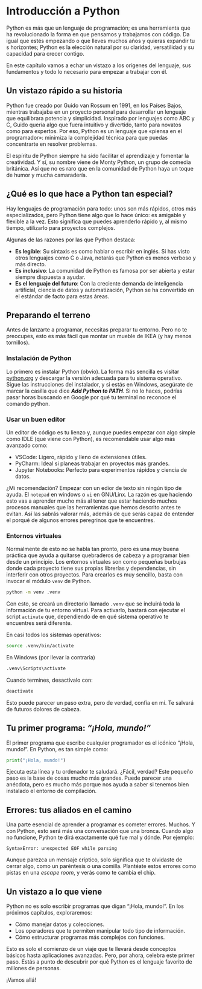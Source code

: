 # Introducción a Python

Python es más que un lenguaje de programación; es una herramienta que ha revolucionado la forma en que pensamos y
trabajamos con código. Da igual que estés empezando o que lleves muchos años y quieras expandir tu s horizontes; Python
es la elección natural por su claridad, versatilidad y su capacidad para crecer contigo.

En este capítulo vamos a echar un vistazo a los orígenes del lenguaje, sus fundamentos y todo lo necesario para empezar
a trabajar con él.

## Un vistazo rápido a su historia

Python fue creado por Guido van Rossum en 1991, en los Países Bajos, mientras trabajaba en un proyecto personal para
desarrollar un lenguaje que equilibrara potencia y simplicidad. Inspirado por lenguajes como ABC y C, Guido quería algo
que fuera intuitivo y divertido, tanto para novatos como para expertos. Por eso, Python es un lenguaje que «piensa en el programador»: minimiza la complejidad técnica para que puedas concentrarte en resolver problemas.

El espíritu de Python siempre ha sido facilitar el aprendizaje y fomentar la creatividad. Y sí, su nombre viene de Monty
Python, un grupo de comedia británica. Así que no es raro que en la comunidad de Python haya un toque de humor y mucha
camaradería.

## ¿Qué es lo que hace a Python tan especial?

Hay lenguajes de programación para todo: unos son más rápidos, otros más especializados, pero Python tiene algo que lo
hace único: es amigable y flexible a la vez. Esto significa que puedes aprenderlo rápido y, al mismo tiempo, utilizarlo
para proyectos complejos.

Algunas de las razones por las que Python destaca:

- **Es legible**: Su sintaxis es como hablar o escribir en inglés. Si has visto otros lenguajes como C o Java, notarás
  que Python es menos verboso y más directo.
- **Es inclusivo**: La comunidad de Python es famosa por ser abierta y estar siempre dispuesta a ayudar.
- **Es el lenguaje del futuro**: Con la creciente demanda de inteligencia artificial, ciencia de datos y automatización,
  Python se ha convertido en el estándar de facto para estas áreas.

## Preparando el terreno

Antes de lanzarte a programar, necesitas preparar tu entorno. Pero no te preocupes, esto es más fácil que montar un
mueble de IKEA (y hay menos tornillos).

### Instalación de Python

Lo primero es instalar Python (obvio). La forma más sencilla es visitar [python.org](https://www.python.org/) y
descargar la versión adecuada para tu sistema operativo. Sigue las instrucciones del instalador, y si estás en Windows,
asegúrate de marcar la casilla que dice **_Add Python to PATH_**. Si no lo haces, podrías pasar horas buscando en Google
por qué tu terminal no reconoce el comando python.

### Usar un buen editor

Un editor de código es tu lienzo y, aunque puedes empezar con algo simple como IDLE (que viene con Python), es
recomendable usar algo más avanzado como:

- VSCode: Ligero, rápido y lleno de extensiones útiles.
- PyCharm: Ideal si planeas trabajar en proyectos más grandes.
- Jupyter Notebooks: Perfecto para experimentos rápidos y ciencia de datos.

¿Mi recomendación? Empezar con un edior de texto sin ningún tipo de ayuda. El `notepad` en windows o `vi` en GNU/Linx.
La razón es que haciendo esto vas a aprender mucho más al tener que estar haciendo muchos procesos manuales que las
herramientas que hemos descrito antes te evitan. Así las sabrás valorar más, además de que serás capaz de entender el
porqué de algunos errores peregrinos que te encuentres.

### Entornos virtuales

Normalmente de esto no se habla tan pronto, pero es una muy buena práctica que ayuda a quitarse quebraderos de cabeza y
a programar bien desde un principio. Los entornos virtuales son como pequeñas burbujas donde cada proyecto tiene sus
propias librerías y dependencias, sin interferir con otros proyectos. Para crearlos es muy sencillo, basta con invocar
el módulo `venv` de Python.

```bash
python -m venv .venv
```
Con esto, se creará un directorio llamado `.venv` que se incluirá toda la información de tu entorno virtual. Para
activarlo, bastará con ejecutar el script `activate` que, dependiendo de en qué sistema operativo te encuentres será
diferente.

En casi todos los sistemas operativos:

```bash
source .venv/bin/activate
```

En Windows (por llevar la contraria)

```bash
.venv\Scripts\activate
```

Cuando termines, desactívalo con:

```bash
deactivate
```

Esto puede parecer un paso extra, pero de verdad, confía en mí. Te salvará de futuros dolores de cabeza.

## Tu primer programa: _"¡Hola, mundo!"_

El primer programa que escribe cualquier programador es el icónico "¡Hola, mundo!". En Python, es tan simple como:

```python
print("¡Hola, mundo!")
```

Ejecuta esta línea y tu ordenador te saludará. ¿Fácil, verdad? Este pequeño paso es la base de cosas mucho más grandes.
Puede parecer una anécdota, pero es mucho más porque nos ayuda a saber si tenemos bien instalado el entorno de
compilación. 

## Errores: tus aliados en el camino

Una parte esencial de aprender a programar es cometer errores. Muchos. Y con Python, esto será más una conversación que
una bronca. Cuando algo no funcione, Python te dirá exactamente qué fue mal y dónde. Por ejemplo:

```
SyntaxError: unexpected EOF while parsing
```

Aunque parezca un mensaje críptico, solo significa que te olvidaste de cerrar algo, como un paréntesis o una comilla.
Plantéate estos errores como pistas en una _escape room_, y verás como te cambia el chip.

## Un vistazo a lo que viene

Python no es solo escribir programas que digan "¡Hola, mundo!". En los próximos capítulos, exploraremos:

- Cómo manejar datos y colecciones.
- Los operadores que te permiten manipular todo tipo de información.
- Cómo estructurar programas más complejos con funciones.

Esto es solo el comienzo de un viaje que te llevará desde conceptos básicos hasta aplicaciones avanzadas. Pero, por
ahora, celebra este primer paso. Estás a punto de descubrir por qué Python es el lenguaje favorito de millones de
personas.

¡Vamos allá!